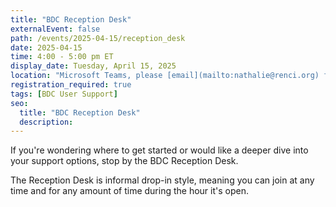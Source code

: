 ```yaml
---
title: "BDC Reception Desk"
externalEvent: false
path: /events/2025-04-15/reception_desk
date: 2025-04-15
time: 4:00 - 5:00 pm ET
display_date: Tuesday, April 15, 2025
location: "Microsoft Teams, please [email](mailto:nathalie@renci.org) for the link"
registration_required: true
tags: [BDC User Support]
seo:
  title: "BDC Reception Desk"
  description:
---
```

If you're wondering where to get started or would like a deeper dive into your support options, stop by the BDC Reception Desk.

The Reception Desk is informal drop-in style, meaning you can join at any time and for any amount of time during the hour it's open.
